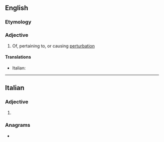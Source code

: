 ==English==

===Etymology===
{{suffix|en|perturb|ative}}

===Adjective===
{{en-adj}}

# Of, pertaining to, or causing [[perturbation]]

====Translations====
{{trans-top|of, pertaining to, or causing perturbation}}
* Italian: {{t|it|perturbativo}}
{{trans-mid}}
{{trans-bottom}}

----

==Italian==

===Adjective===
{{head|it|adjective form}}

# {{feminine plural of|it|perturbativo}}

===Anagrams===
* {{anagrams|it|a=abeeiprrttuv|perturbatevi}}
